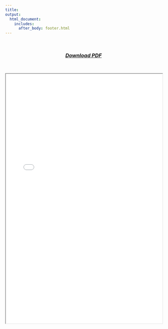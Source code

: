 ```yaml
---
title:
output: 
  html_document:
    includes:
      after_body: footer.html
---
```


<p>&nbsp;</p>

<center> 
### ***[Download PDF](cv_fv_eng.pdf) *** 
</center>

<p>&nbsp;</p>

<html>
  <body>
    <iframe src="cv_fv_eng.pdf" width="100%" height="800px">
    </iframe>
  </body>
</html>
